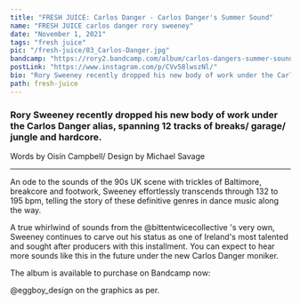 ```yaml
---
title: "FRESH JUICE: Carlos Danger - Carlos Danger's Summer Sound"
name: "FRESH JUICE carlos danger rory sweeney"
date: "November 1, 2021"
tags: "fresh juice"
pic: "/fresh-juice/03_Carlos-Danger.jpg"
bandcamp: "https://rory2.bandcamp.com/album/carlos-dangers-summer-sound"
postLink: "https://www.instagram.com/p/CVv58lwszNl/"
bio: "Rory Sweeney recently dropped his new body of work under the Carlos Danger alias"
path: fresh-juice
---
```


### Rory Sweeney recently dropped his new body of work under the Carlos Danger alias, spanning 12 tracks of breaks/ garage/ jungle and hardcore.

<p className="smallText">Words by Oisín Campbell/ Design by Michael Savage</p>

<hr />

An ode to the sounds of the 90s UK scene with trickles of Baltimore, breakcore and footwork, Sweeney effortlessly transcends through 132 to 195 bpm, telling the story of these definitive genres in dance music along the way.

A true whirlwind of sounds from the @bittentwicecollective 's very own, Sweeney continues to carve out his status as one of Ireland's most talented and sought after producers with this installment. You can expect to hear more sounds like this in the future under the new Carlos Danger moniker.

The album is available to purchase on Bandcamp now: <HoverLink url="rory2.bandcamp.com/album/carlos-dangers-summer-sound" external inline />

@eggboy_design on the graphics as per.
